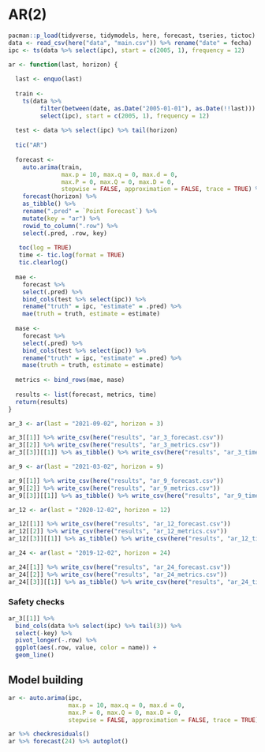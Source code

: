 # AR(2)

```r
pacman::p_load(tidyverse, tidymodels, here, forecast, tseries, tictoc)
data <- read_csv(here("data", "main.csv")) %>% rename("date" = fecha)
ipc <- ts(data %>% select(ipc), start = c(2005, 1), frequency = 12)
```

```r
ar <- function(last, horizon) {
  
  last <- enquo(last)
  
  train <- 
    ts(data %>% 
         filter(between(date, as.Date("2005-01-01"), as.Date(!!last))) %>% 
         select(ipc), start = c(2005, 1), frequency = 12)
  
  test <- data %>% select(ipc) %>% tail(horizon)
  
  tic("AR")
  
  forecast <- 
    auto.arima(train, 
               max.p = 10, max.q = 0, max.d = 0, 
               max.P = 0, max.Q = 0, max.D = 0,
               stepwise = FALSE, approximation = FALSE, trace = TRUE) %>% 
    forecast(horizon) %>% 
    as_tibble() %>% 
    rename(".pred" = `Point Forecast`) %>% 
    mutate(key = "ar") %>% 
    rowid_to_column(".row") %>% 
    select(.pred, .row, key)
  
   toc(log = TRUE)
   time <- tic.log(format = TRUE)
   tic.clearlog()
  
  mae <-
    forecast %>% 
    select(.pred) %>% 
    bind_cols(test %>% select(ipc)) %>% 
    rename("truth" = ipc, "estimate" = .pred) %>% 
    mae(truth = truth, estimate = estimate)
  
  mase <-
    forecast %>% 
    select(.pred) %>% 
    bind_cols(test %>% select(ipc)) %>% 
    rename("truth" = ipc, "estimate" = .pred) %>% 
    mase(truth = truth, estimate = estimate)
  
  metrics <- bind_rows(mae, mase)
  
  results <- list(forecast, metrics, time)
  return(results)
}
```

```r
ar_3 <- ar(last = "2021-09-02", horizon = 3)

ar_3[[1]] %>% write_csv(here("results", "ar_3_forecast.csv"))
ar_3[[2]] %>% write_csv(here("results", "ar_3_metrics.csv"))
ar_3[[3]][[1]] %>% as_tibble() %>% write_csv(here("results", "ar_3_time.csv"))
```

```r
ar_9 <- ar(last = "2021-03-02", horizon = 9)

ar_9[[1]] %>% write_csv(here("results", "ar_9_forecast.csv"))
ar_9[[2]] %>% write_csv(here("results", "ar_9_metrics.csv"))
ar_9[[3]][[1]] %>% as_tibble() %>% write_csv(here("results", "ar_9_time.csv"))
```

```r
ar_12 <- ar(last = "2020-12-02", horizon = 12)

ar_12[[1]] %>% write_csv(here("results", "ar_12_forecast.csv"))
ar_12[[2]] %>% write_csv(here("results", "ar_12_metrics.csv"))
ar_12[[3]][[1]] %>% as_tibble() %>% write_csv(here("results", "ar_12_time.csv"))
```

```r
ar_24 <- ar(last = "2019-12-02", horizon = 24)

ar_24[[1]] %>% write_csv(here("results", "ar_24_forecast.csv"))
ar_24[[2]] %>% write_csv(here("results", "ar_24_metrics.csv"))
ar_24[[3]][[1]] %>% as_tibble() %>% write_csv(here("results", "ar_24_time.csv"))
```

### Safety checks

```r
ar_3[[1]] %>% 
  bind_cols(data %>% select(ipc) %>% tail(3)) %>% 
  select(-key) %>% 
  pivot_longer(-.row) %>% 
  ggplot(aes(.row, value, color = name)) +
  geom_line()
```

## Model building

```r
ar <- auto.arima(ipc, 
                 max.p = 10, max.q = 0, max.d = 0, 
                 max.P = 0, max.Q = 0, max.D = 0,
                 stepwise = FALSE, approximation = FALSE, trace = TRUE)
```

```r
ar %>% checkresiduals()
ar %>% forecast(24) %>% autoplot()
```
